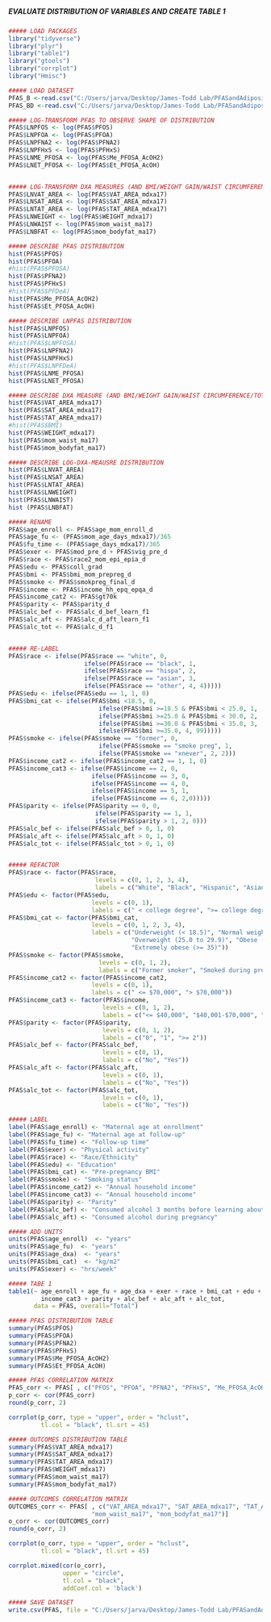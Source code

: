 #####                                                       #####
##### EVALUATE DISTRIBUTION OF VARIABLES AND CREATE TABLE 1 #####
#####                                                       #####

```r
##### LOAD PACKAGES
library("tidyverse")
library("plyr")
library("table1")
library("gtools")
library("corrplot")
library("Hmisc")

```

```r
##### LOAD DATASET
PFAS_B <-read.csv("C:/Users/jarva/Desktop/James-Todd Lab/PFASandAdiposity/Data/PFAS_B_COMP.csv")
PFAS_BD <-read.csv("C:/Users/jarva/Desktop/James-Todd Lab/PFASandAdiposity/Data/PFAS_BD_COMP.csv")

```


```r
##### LOG-TRANSFORM PFAS TO OBSERVE SHAPE OF DISTRIBUTION
PFAS$LNPFOS <- log(PFAS$PFOS)
PFAS$LNPFOA <- log(PFAS$PFOA)
PFAS$LNPFNA2 <- log(PFAS$PFNA2)
PFAS$LNPFHxS <- log(PFAS$PFHxS)
PFAS$LNME_PFOSA <- log(PFAS$Me_PFOSA_AcOH2)
PFAS$LNET_PFOSA <- log(PFAS$Et_PFOSA_AcOH)


##### LOG-TRANSFORM DXA MEASURES (AND BMI/WEIGHT GAIN/WAIST CIRCUMFERENCE) TO OBSERVE SHAPE OF DISTRIBUTION
PFAS$LNVAT_AREA <- log(PFAS$VAT_AREA_mdxa17)
PFAS$LNSAT_AREA <- log(PFAS$SAT_AREA_mdxa17)
PFAS$LNTAT_AREA <- log(PFAS$TAT_AREA_mdxa17)
PFAS$LNWEIGHT <- log(PFAS$WEIGHT_mdxa17)
PFAS$LNWAIST <- log(PFAS$mom_waist_ma17)
PFAS$LNBFAT <- log(PFAS$mom_bodyfat_ma17)

```

```r
##### DESCRIBE PFAS DISTRIBUTION
hist(PFAS$PFOS)
hist(PFAS$PFOA)
#hist(PFAS$PFOSA)
hist(PFAS$PFNA2)
hist(PFAS$PFHxS)
#hist(PFAS$PFDeA)
hist(PFAS$Me_PFOSA_AcOH2)
hist(PFAS$Et_PFOSA_AcOH)

##### DESCRIBE LNPFAS DISTRIBUTION
hist(PFAS$LNPFOS)
hist(PFAS$LNPFOA)
#hist(PFAS$LNPFOSA)
hist(PFAS$LNPFNA2)
hist(PFAS$LNPFHxS)
#hist(PFAS$LNPFDeA)
hist(PFAS$LNME_PFOSA)
hist(PFAS$LNET_PFOSA)

```

```r
##### DESCRIBE DXA MEASURE (AND BMI/WEIGHT GAIN/WAIST CIRCUMFERENCE/TOTAL BODY FAT) DISTRIBUTION
hist(PFAS$VAT_AREA_mdxa17)
hist(PFAS$SAT_AREA_mdxa17)
hist(PFAS$TAT_AREA_mdxa17)
#hist(PFAS$BMI)
hist(PFAS$WEIGHT_mdxa17)
hist(PFAS$mom_waist_ma17)
hist(PFAS$mom_bodyfat_ma17)

##### DESCRIBE LOG-DXA-MEAUSRE DISTRIBUTION
hist(PFAS$LNVAT_AREA)
hist(PFAS$LNSAT_AREA)
hist(PFAS$LNTAT_AREA)
hist(PFAS$LNWEIGHT)
hist(PFAS$LNWAIST)
hist (PFAS$LNBFAT)

```


```r
##### RENAME
PFAS$age_enroll <- PFAS$age_mom_enroll_d
PFAS$age_fu <- (PFAS$mom_age_days_mdxa17)/365
PFAS$fu_time <- (PFAS$age_days_mdxa17)/365
PFAS$exer <- PFAS$mod_pre_d + PFAS$vig_pre_d
PFAS$race <- PFAS$race2_mom_epi_epia_d
PFAS$edu <- PFAS$coll_grad
PFAS$bmi <- PFAS$bmi_mom_prepreg_d
PFAS$smoke <- PFAS$smokpreg_final_d
PFAS$income <- PFAS$income_hh_epq_epqa_d
PFAS$income_cat2 <- PFAS$gt70k
PFAS$parity <- PFAS$parity_d
PFAS$alc_bef <- PFAS$alc_d_bef_learn_f1
PFAS$alc_aft <- PFAS$alc_d_aft_learn_f1
PFAS$alc_tot <- PFAS$alc_d_f1


##### RE-LABEL 
PFAS$race <- ifelse(PFAS$race == "white", 0,
                     ifelse(PFAS$race == "black", 1,
                     ifelse(PFAS$race == "hispa", 2,
                     ifelse(PFAS$race == "asian", 3,
                     ifelse(PFAS$race == "other", 4, 4)))))
PFAS$edu <- ifelse(PFAS$edu == 1, 1, 0)
PFAS$bmi_cat <- ifelse(PFAS$bmi <18.5, 0,
                         ifelse(PFAS$bmi >=18.5 & PFAS$bmi < 25.0, 1, 
                         ifelse(PFAS$bmi >=25.0 & PFAS$bmi < 30.0, 2, 
                         ifelse(PFAS$bmi >=30.0 & PFAS$bmi < 35.0, 3,
                         ifelse(PFAS$bmi >=35.0, 4, 99)))))
PFAS$smoke <- ifelse(PFAS$smoke == "former", 0,
                         ifelse(PFAS$smoke == "smoke preg", 1,
                         ifelse(PFAS$smoke == "xnever", 2, 2)))
PFAS$income_cat2 <- ifelse(PFAS$income_cat2 == 1, 1, 0)
PFAS$income_cat3 <- ifelse(PFAS$income == 2, 0,
                       ifelse(PFAS$income == 3, 0,
                       ifelse(PFAS$income == 4, 0,
                       ifelse(PFAS$income == 5, 1,
                       ifelse(PFAS$income == 6, 2,0)))))
PFAS$parity <- ifelse(PFAS$parity == 0, 0,
                        ifelse(PFAS$parity == 1, 1,
                        ifelse(PFAS$parity > 1, 2, 0)))
PFAS$alc_bef <- ifelse(PFAS$alc_bef > 0, 1, 0)
PFAS$alc_aft <- ifelse(PFAS$alc_aft > 0, 1, 0)
PFAS$alc_tot <- ifelse(PFAS$alc_tot > 0, 1, 0)


##### REFACTOR
PFAS$race <- factor(PFAS$race,
                        levels = c(0, 1, 2, 3, 4),
                        labels = c("White", "Black", "Hispanic", "Asian", "Other/More than 1 race"))
PFAS$edu <- factor(PFAS$edu,
                       levels = c(0, 1),
                       labels = c(" < college degree", ">= college degree"))
PFAS$bmi_cat <- factor(PFAS$bmi_cat,
                       levels = c(0, 1, 2, 3, 4),
                       labels = c("Underweight (< 18.5)", "Normal weight (18.5 to 24.9)", 
                                  "Overweight (25.0 to 29.9)", "Obese (30.0 to 34.9)", 
                                  "Extremely obese (>= 35)"))
PFAS$smoke <- factor(PFAS$smoke,
                         levels = c(0, 1, 2),
                         labels = c("Former smoker", "Smoked during pregnancy", "Never smoked"))
PFAS$income_cat2 <- factor(PFAS$income_cat2,
                       levels = c(0, 1),
                       labels = c(" <= $70,000", "> $70,000"))
PFAS$income_cat3 <- factor(PFAS$income,
                          levels = c(0, 1, 2),
                          labels = c("<= $40,000", "$40,001-$70,000", "> $70,000"))
PFAS$parity <- factor(PFAS$parity,
                          levels = c(0, 1, 2),
                          labels = c("0", "1", ">= 2"))
PFAS$alc_bef <- factor(PFAS$alc_bef,
                          levels = c(0, 1),
                          labels = c("No", "Yes"))
PFAS$alc_aft <- factor(PFAS$alc_aft,
                          levels = c(0, 1),
                          labels = c("No", "Yes"))
PFAS$alc_tot <- factor(PFAS$alc_tot,
                          levels = c(0, 1),
                          labels = c("No", "Yes"))

##### LABEL
label(PFAS$age_enroll) <- "Maternal age at enrollment"
label(PFAS$age_fu) <- "Maternal age at follow-up"
label(PFAS$fu_time) <- "Follow-up time"
label(PFAS$exer) <- "Physical activity"
label(PFAS$race) <- "Race/Ethnicity"
label(PFAS$edu) <- "Education"
label(PFAS$bmi_cat) <- "Pre-pregnancy BMI"
label(PFAS$smoke) <- "Smoking status"
label(PFAS$income_cat2) <- "Annual household income"
label(PFAS$income_cat3) <- "Annual household income"
label(PFAS$parity) <- "Parity"
label(PFAS$alc_bef) <- "Consumed alcohol 3 months before learning about pregnancy"
label(PFAS$alc_aft) <- "Consumed alcohol during pregnancy"

##### ADD UNITS
units(PFAS$age_enroll)  <- "years"
units(PFAS$age_fu)  <- "years"
units(PFAS$age_dxa)  <- "years"
units(PFAS$bmi_cat)  <- "kg/m2"
units(PFAS$exer) <- "hrs/week"

##### TABE 1
table1(~ age_enroll + age_fu + age_dxa + exer + race + bmi_cat + edu + smoke + income_cat2 + 
         income_cat3 + parity + alc_bef + alc_aft + alc_tot,
       data = PFAS, overall="Total")

```

```r
##### PFAS DISTRIBUTION TABLE
summary(PFAS$PFOS)
summary(PFAS$PFOA)
summary(PFAS$PFNA2)
summary(PFAS$PFHxS)
summary(PFAS$Me_PFOSA_AcOH2)
summary(PFAS$Et_PFOSA_AcOH)

##### PFAS CORRELATION MATRIX
PFAS_corr <- PFAS[ , c("PFOS", "PFOA", "PFNA2", "PFHxS", "Me_PFOSA_AcOH2", "Et_PFOSA_AcOH")]
p_corr <- cor(PFAS_corr)
round(p_corr, 2)

corrplot(p_corr, type = "upper", order = "hclust", 
         tl.col = "black", tl.srt = 45)

```

```r
##### OUTCOMES DISTRIBUTION TABLE
summary(PFAS$VAT_AREA_mdxa17)
summary(PFAS$SAT_AREA_mdxa17)
summary(PFAS$TAT_AREA_mdxa17)
summary(PFAS$WEIGHT_mdxa17)
summary(PFAS$mom_waist_ma17)
summary(PFAS$mom_bodyfat_ma17)

##### OUTCOMES CORRELATION MATRIX
OUTCOMES_corr <- PFAS[ , c("VAT_AREA_mdxa17", "SAT_AREA_mdxa17", "TAT_AREA_mdxa17", "WEIGHT_mdxa17", 
                       "mom_waist_ma17", "mom_bodyfat_ma17")]
o_corr <- cor(OUTCOMES_corr)
round(o_corr, 2)

corrplot(o_corr, type = "upper", order = "hclust", 
         tl.col = "black", tl.srt = 45)

corrplot.mixed(cor(o_corr),
               upper = "circle",
               tl.col = "black",
               addCoef.col = 'black')

```

```r
##### SAVE DATASET
write.csv(PFAS, file = "C:/Users/jarva/Desktop/James-Todd Lab/PFASandAdiposity/Data/PFAS_DEMO.csv", row.names = T)

```
